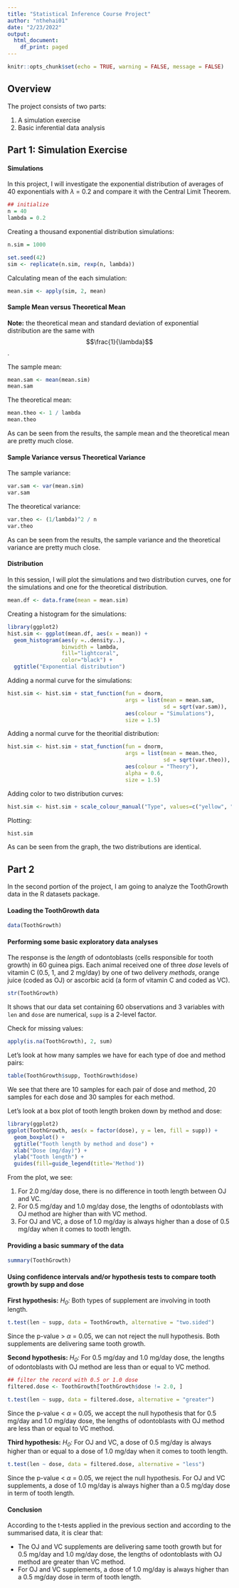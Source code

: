 ```yaml
---
title: "Statistical Inference Course Project"
author: "nthehai01"
date: "2/23/2022"
output:
  html_document:
    df_print: paged
---
```


```r
knitr::opts_chunk$set(echo = TRUE, warning = FALSE, message = FALSE)
```


## Overview

The project consists of two parts:

1. A simulation exercise
2. Basic inferential data analysis


## Part 1: Simulation Exercise

#### Simulations

In this project, I will investigate the exponential distribution of averages of 40 exponentials with $\lambda$ = 0.2 and compare it with the Central Limit Theorem.
```r
## initialize
n = 40
lambda = 0.2
```

Creating a thousand exponential distribution simulations:
```r
n.sim = 1000

set.seed(42)
sim <- replicate(n.sim, rexp(n, lambda))
```

Calculating mean of the each simulation:
```r
mean.sim <- apply(sim, 2, mean)
```


#### Sample Mean versus Theoretical Mean

**Note:** the theoretical mean and standard deviation of exponential distribution are the same with $$\frac{1}{\lambda}$$.

The sample mean:
```r
mean.sam <- mean(mean.sim)
mean.sam
```

The theoretical mean:
```r
mean.theo <- 1 / lambda
mean.theo
```

As can be seen from the results, the sample mean and the theoretical mean are pretty much close.


#### Sample Variance versus Theoretical Variance

The sample variance:
```r
var.sam <- var(mean.sim)
var.sam
```

The theoretical variance:
```r
var.theo <- (1/lambda)^2 / n
var.theo
```

As can be seen from the results, the sample variance and the theoretical variance are pretty much close.


#### Distribution

In this session, I will plot the simulations and two distribution curves, one for the simulations and one for the theoretical distribution.

```r
mean.df <- data.frame(mean = mean.sim)
```

Creating a histogram for the simulations:
```r
library(ggplot2)
hist.sim <- ggplot(mean.df, aes(x = mean)) +
  geom_histogram(aes(y =..density..),
                 binwidth = lambda,
                 fill="lightcoral", 
                 color="black") +
  ggtitle("Exponential distribution")
```

Adding a normal curve for the simulations:
```r
hist.sim <- hist.sim + stat_function(fun = dnorm, 
                                     args = list(mean = mean.sam, 
                                                 sd = sqrt(var.sam)),
                                     aes(colour = "Simulations"),
                                     size = 1.5)
```

Adding a normal curve for the theoritial distribution:
```r
hist.sim <- hist.sim + stat_function(fun = dnorm, 
                                     args = list(mean = mean.theo, 
                                                 sd = sqrt(var.theo)),
                                     aes(colour = "Theory"),
                                     alpha = 0.6,
                                     size = 1.5)
```

Adding color to two distribution curves:
```r
hist.sim <- hist.sim + scale_colour_manual("Type", values=c("yellow", "black"))
```

Plotting:
```r
hist.sim
```

As can be seen from the graph, the two distributions are identical.

## Part 2

In the second portion of the project, I am going to analyze the ToothGrowth data in the R datasets package.

#### Loading the ToothGrowth data 
```r
data(ToothGrowth)
```


#### Performing some basic exploratory data analyses

The response is the *length* of odontoblasts (cells responsible for tooth growth) in 60 guinea pigs. Each animal received one of three *dose* levels of vitamin C (0.5, 1, and 2 mg/day) by one of two delivery *methods*, orange juice (coded as OJ) or ascorbic acid (a form of vitamin C and coded as VC). 

```r
str(ToothGrowth)
```

It shows that our data set containing 60 observations and 3 variables with ```len``` and ```dose``` are numerical, ```supp``` is a 2-level factor.

Check for missing values:
```r
apply(is.na(ToothGrowth), 2, sum)
```

Let's look at how many samples we have for each type of doe and method pairs:
```r
table(ToothGrowth$supp, ToothGrowth$dose)
```

We see that there are 10 samples for each pair of dose and method, 20 samples for each dose and 30 samples for each method.

Let's look at a box plot of tooth length broken down by method and dose:
```r
library(ggplot2)
ggplot(ToothGrowth, aes(x = factor(dose), y = len, fill = supp)) +
  geom_boxplot() +
  ggtitle("Tooth length by method and dose") +
  xlab("Dose (mg/day)") +
  ylab("Tooth length") +
  guides(fill=guide_legend(title='Method'))
```

From the plot, we see:

1. For 2.0 mg/day dose, there is no difference in tooth length between OJ and VC.
2. For 0.5 mg/day and 1.0 mg/day dose, the lengths of odontoblasts with OJ method are higher than with VC method.
3. For OJ and VC, a dose of 1.0 mg/day is always higher than a dose of 0.5 mg/day when it comes to tooth length.


#### Providing a basic summary of the data

```r
summary(ToothGrowth)
```


#### Using confidence intervals and/or hypothesis tests to compare tooth growth by supp and dose

**First hypothesis:** *$H_0$:* Both types of supplement are involving in tooth length.
```r
t.test(len ~ supp, data = ToothGrowth, alternative = "two.sided")
```

Since the p-value > $\alpha$ = 0.05, we can not reject the null hypothesis. Both supplements are delivering same tooth growth.

**Second hypothesis:** *$H_0$:* For 0.5 mg/day and 1.0 mg/day dose, the lengths of odontoblasts with OJ method are less than or equal to VC method.
```r
## filter the record with 0.5 or 1.0 dose
filtered.dose <- ToothGrowth[ToothGrowth$dose != 2.0, ]

t.test(len ~ supp, data = filtered.dose, alternative = "greater")
```

Since the p-value < $\alpha$ = 0.05, we accept the null hypothesis that for 0.5 mg/day and 1.0 mg/day dose, the lengths of odontoblasts with OJ method are less than or equal to VC method.

**Third hypothesis:** *$H_0$:* For OJ and VC, a dose of 0.5 mg/day is always higher than or equal to a dose of 1.0 mg/day when it comes to tooth length.
```r
t.test(len ~ dose, data = filtered.dose, alternative = "less")
```

Since the p-value < $\alpha$ = 0.05, we reject the null hypothesis. For OJ and VC supplements, a dose of 1.0 mg/day is always higher than a 0.5 mg/day dose in term of tooth length.


#### Conclusion

According to the t-tests applied in the previous section and according to the summarised data, it is clear that:

- The OJ and VC supplements are delivering same tooth growth but for 0.5 mg/day and 1.0 mg/day dose, the lengths of odontoblasts with OJ method are greater than VC method. 
- For OJ and VC supplements, a dose of 1.0 mg/day is always higher than a 0.5 mg/day dose in term of tooth length.
